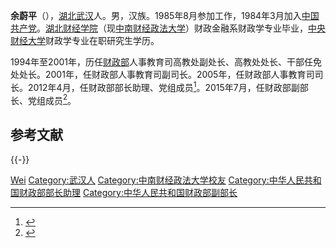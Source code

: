 '''余蔚平'''（{{bd|1961年|12月||catIdx=Y余}}），[[湖北|湖北]][[武汉|武汉]]人。男，汉族。1985年8月参加工作，1984年3月加入[[中国共产党|中国共产党]]。[[中南财经政法大学|湖北财经学院]]（现[[中南财经政法大学|中南财经政法大学]]）财政金融系财政学专业毕业，[[中央财经大学|中央财经大学]]财政学专业在职研究生学历。

1994年至2001年，历任[[中华人民共和国财政部|财政部]]人事教育司高教处副处长、高教处处长、干部任免处处长。2001年，任财政部人事教育司副司长。2005年，任财政部人事教育司司长。2012年4月，任财政部部长助理、党组成员<ref>{{cite web|accessdate=2013-05-01|url=http://finance.sina.com.cn/china/20120420/105911876967.shtml|title=余蔚平郑晓松任财政部部长助理|publisher=[[新浪网|新浪网]]|archive-date=2016-03-04|archive-url=https://web.archive.org/web/20160304130019/http://finance.sina.com.cn/china/20120420/105911876967.shtml|dead-url=no}}</ref>。2015年7月，任财政部副部长、党组成员<ref>{{cite web|accessdate=2016-04-20|url=http://renshi.people.com.cn/n/2015/0713/c139617-27296952.html|title=余蔚平任财政部副部长、党组成员|publisher=中国共产党新闻网|archive-date=2019-06-26|archive-url=https://web.archive.org/web/20190626142846/http://renshi.people.com.cn/n/2015/0713/c139617-27296952.html|dead-url=no}}</ref>。

==参考文献==
{{reflist|3}}

{{-}}
{{start box}}
{{s-gov}}
{{s-before|[[俞二牛|俞二牛]]}}
{{s-title|[[中华人民共和国财政部|中华人民共和国财政部]]人事教育司司长|2005年—2012年4月}}
{{s-after|[[赵鸣骥|赵鸣骥]]}}
{{end box}}

{{DEFAULTSORT:yu weiping}}
[[Category:余姓|Wei]]
[[Category:武汉人|Category:武汉人]]
[[Category:中南财经政法大学校友|Category:中南财经政法大学校友]]
[[Category:中华人民共和国财政部部长助理|Category:中华人民共和国财政部部长助理]]
[[Category:中华人民共和国财政部副部长|Category:中华人民共和国财政部副部长]]
{{china-poli-bio-stub}}